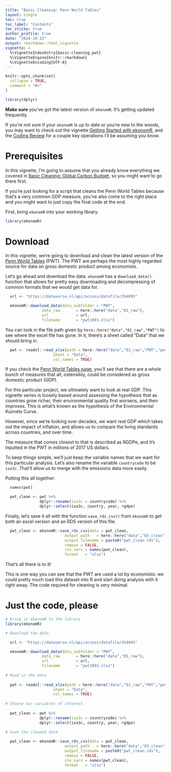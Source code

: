 ```yaml
---
title: "Basic Cleaning: Penn World Tables"
layout: single
toc: true
toc_label: "Contents"
toc_sticky: true
author_profile: true
date: "2024-10-23"
output: rmarkdown::html_vignette
vignette: >
  %\VignetteIndexEntry{basic-cleaning_pwt}
  %\VignetteEngine{knitr::rmarkdown}
  %\VignetteEncoding{UTF-8}
---
```

```r
knitr::opts_chunk$set(
  collapse = TRUE,
  comment = "#>"
)

library(dplyr)
```


**Make sure** you've got the latest version of `ekonomR`. It's getting updated frequently. 

If you're not sure if your `ekonomR` is up to date or you're new to the woods, you may want to check out the vignette [Getting Started with ekonomR](https://stallman-j.github.io/ekonomR/vignettes/getting-started-with-ekonomR/), and the [Coding Review](https://stallman-j.github.io/ekonomR/vignettes/coding-review/) for a couple key operations I'll be assuming you know.

# Prerequisites

In this vignette, I'm going to assume that you already know everything we covered in [Basic Cleaning: Global Carbon Budget](https://stallman-j.github.io/ekonomR/vignettes/basic-cleaning_gcb/), so you might want to go there first. 

If you're just looking for a script that cleans the Penn World Tables because that's a very common GDP measure, you've also come to the right place and you might want to just copy the final code at the end.

First, bring `ekonomR` into your working library.

``` r
library(ekonomR)
```

# Download

In this vignette, we're going to download and clean the latest version of the [Penn World Tables](https://www.rug.nl/ggdc/productivity/pwt/?lang=en) (PWT). The PWT are perhaps the most highly regarded source for data on gross domestic product among economists. 

Let's go ahead and download the data. `ekonomR` has a `download_data()` function that allows for pretty easy downloading and decompressing of common formats that we would get data for.

``` r

  url <- "https://dataverse.nl/api/access/datafile/354095"

  ekonomR::download_data(data_subfolder = "PWT",
                data_raw       = here::here("data","01_raw"),
                url            = url,
                filename       = "pwt1001.xlsx")
```

You can look in the file path given by `here::here("data","01_raw","PWT")` to see where the excel file has gone. In it, there's a sheet called "Data" that we should bring in.


```r

  pwt <- readxl::read_xlsx(path = here::here("data","01_raw","PWT","pwt1001.xlsx"),
                     sheet = "Data",
                     col_names = TRUE)
```

If you check the [Penn World Tables page](https://www.rug.nl/ggdc/productivity/pwt/?lang=en), you'll see that there are a whole bunch of measures that all, ostensibly, could be considered as gross domestic product (GDP). 

For this particular project, we ultimately want to look at real GDP. This vignette series is loosely based around assessing the hypothesis that as countries grow richer, their environmental quality first worsens, and then improves. This is what's known as the hypothesis of the Environmental Kuznets Curve.

However, since we're looking over decades, we want *real* GDP which takes out the impact of inflation, and allows us to compare the living standards across countries, and over time.

The measure that comes closest to that is described as RGDPe, and it's inputted in the PWT in millions of 2017 US dollars. 

To keep things simple, we'll just keep the variable names that we want for this particular analysis. Let's also rename the variable `countrycode` to be `iso3c`. That'll allow us to merge with the emissions data more easily.

Putting this all together:

``` r
  names(pwt)

  pwt_clean <- pwt %>%
               dplyr::rename(iso3c = countrycode) %>%
               dplyr::select(iso3c, country, year, rgdpe)
```

Finally, let's save it all with the function `save_rds_csv()` from `ekonomR` to get both an excel version and an RDS version of this file.

```r
  pwt_clean <- ekonomR::save_rds_csv(data = pwt_clean,
                          output_path   = here::here("data","03_clean","PWT"),
                          output_filename = paste0("pwt_clean.rds"),
                          remove = FALSE,
                          csv_vars = names(pwt_clean),
                          format   = "xlsx")

```

That's all there is to it! 

This is one way you can see that the PWT are used a lot by economists: we could pretty much load this dataset into R and start doing analysis with it right away. The code required for cleaning is very minimal.

# Just the code, please

```r
# bring in ekonomR to the library
library(ekonomR)

# Download the data

  url <- "https://dataverse.nl/api/access/datafile/354095"

  ekonomR::download_data(data_subfolder = "PWT",
                data_raw       = here::here("data","01_raw"),
                url            = url,
                filename       = "pwt1001.xlsx")
  
# Read in the data
  
  pwt <- readxl::read_xlsx(path = here::here("data","01_raw","PWT","pwt1001.xlsx"),
                     sheet = "Data",
                     col_names = TRUE)
  
# Choose our variables of interest
  
  pwt_clean <- pwt %>%
               dplyr::rename(iso3c = countrycode) %>%
               dplyr::select(iso3c, country, year, rgdpe)
  
# Save the cleaned data

  pwt_clean <- ekonomR::save_rds_csv(data = pwt_clean,
                          output_path   = here::here("data","03_clean","PWT"),
                          output_filename = paste0("pwt_clean.rds"),
                          remove = FALSE,
                          csv_vars = names(pwt_clean),
                          format   = "xlsx")
  
```
